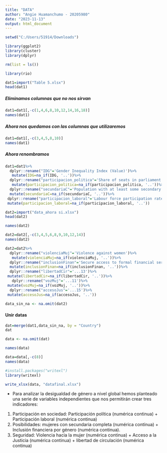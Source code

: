 ```yaml
---
title: "DATA"
author: "Angie Huamanchumo - 20205980"
date: "2023-11-13"
output: html_document
---
```


```r
setwd("C:/Users/51914/Downloads")
```


```r
library(ggplot2)
library(cluster)
library(dplyr)
```

```r
rm(list = ls())

library(rio)

dat1=import("Table 5.xlsx")
head(dat1)
```
##### Eliminamos columnas que no nos sirvan

```r
dat1=dat1[,-c(1,4,6,8,10,12,14,16,18)]
names(dat1)
```
##### Ahora nos quedamos con las columnas que utilizaremos

```r
dat1=dat1[,-c(3,4,5,8,10)]
names(dat1)
```
##### Ahora renombramos

```r
dat1=dat1%>%
  dplyr::rename("IDG"='Gender Inequality Index (Value)')%>%
   mutate(IDG=na_if(IDG, '..'))%>%
  dplyr::rename("participacion_politica"='Share of seats in parliament (% held by women)')%>%
   mutate(participacion_politica=na_if(participacion_politica, '..'))%>%
  dplyr::rename("secundariaC"='Population with at least some secondary education (Female)')%>%
  mutate(secundariaC=na_if(secundariaC, '..'))%>%
 dplyr::rename("participacion_laboral"='Labour force participation rate (Female)')%>%
 mutate(participacion_laboral=na_if(participacion_laboral, '..'))
```



```r
dat2=import("data_ahora si.xlsx")
head(dat2)
```
```r
names(dat2)
```
```r
dat2=dat2[,-c(3,4,5,6,8,9,10,12,14)]
names(dat2)
```
```r
dat2=dat2%>%
  dplyr::rename("violenciaMuj"='Violence against women')%>%
   mutate(violenciaMuj=na_if(violenciaMuj, '..'))%>%
  dplyr::rename("inclusionFinan"='Secure access to formal financial services')%>%
  mutate(inclusionFinan=na_if(inclusionFinan, '..'))%>%
  dplyr::rename("libertadCir"='...13')%>%
 mutate(libertadCir=na_if(libertadCir, '..'))%>%
   dplyr::rename("vozMuj"='...11')%>%
 mutate(vozMuj=na_if(vozMuj, '..'))%>%
  dplyr::rename("accesoJus"='...15')%>%
 mutate(accesoJus=na_if(accesoJus, '..'))
```

```r
data_sin_na <- na.omit(dat2)
```

#### Unir datas

```r
dat=merge(dat1,data_sin_na, by = "Country")
dat
```

```r
data <- na.omit(dat)
```

```r
names(data)
```
```r
data=data[,-c(8)]
names(data)
```

```r
#install.packages("writexl")
library(writexl)
```

```r
write_xlsx(data, "datafinal.xlsx")
```

+ Para analizar la desigualdad de género a nivel global hemos planteado una serie de
variables independientes que nos permitirán crear tres indicadores:

1. Participación en sociedad: Participación política (numérica continua) + Participación laboral
(numérica continua) 
2. Posibilidades: mujeres con secundaria completa (numérica contínua) +
Inclusión financiera por género (numérica continua).
3. Seguridad: Violencia hacia la mujer (numérica continua) + Acceso a la Justicia (numérica continua) + libertad de circulación (numérica continua)